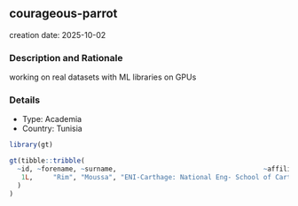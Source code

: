 
## courageous-parrot
creation date: 2025-10-02


### Description and Rationale

working on real datasets with ML libraries on GPUs

### Details

* Type: Academia
* Country: Tunisia

```r
library(gt)

gt(tibble::tribble(
  ~id, ~forename, ~surname,                                     ~affiliation,
   1L,     "Rim", "Moussa", "ENI-Carthage: National Eng- School of Carthage"
  )
)
```
